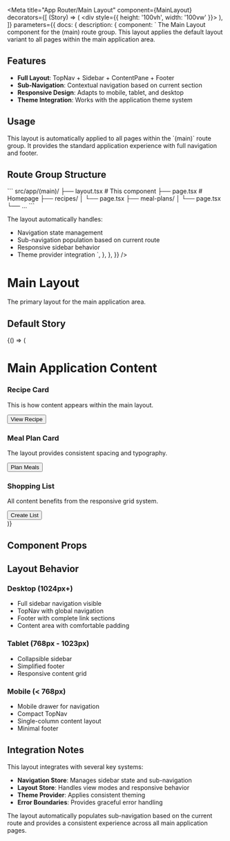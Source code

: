 
<Meta
  title="App Router/Main Layout"
  component={MainLayout}
  decorators={[
    (Story) => (
      <div style={{ height: '100vh', width: '100vw' }}>
        <Story />
      </div>
    ),
  ]}
  parameters={{
    docs: {
      description: {
        component: `
The Main Layout component for the (main) route group. This layout applies the default
layout variant to all pages within the main application area.

## Features

- **Full Layout**: TopNav + Sidebar + ContentPane + Footer
- **Sub-Navigation**: Contextual navigation based on current section
- **Responsive Design**: Adapts to mobile, tablet, and desktop
- **Theme Integration**: Works with the application theme system

## Usage

This layout is automatically applied to all pages within the \`(main)\` route group.
It provides the standard application experience with full navigation and footer.

## Route Group Structure

\`\`\`
src/app/(main)/
├── layout.tsx          # This component
├── page.tsx            # Homepage
├── recipes/
│   └── page.tsx
├── meal-plans/
│   └── page.tsx
└── ...
\`\`\`

The layout automatically handles:
- Navigation state management
- Sub-navigation population based on current route
- Responsive sidebar behavior
- Theme provider integration
        `,
      },
    },
  }}
/>

# Main Layout

The primary layout for the main application area.

## Default Story

<Canvas>
  <Story name="Default">
    {() => (
      <MainLayout>
        <div className="p-6">
          <h1 className="text-2xl font-bold mb-4">Main Application Content</h1>
          <div className="grid grid-cols-1 md:grid-cols-2 lg:grid-cols-3 gap-6">
            <Card className="p-6">
              <h3 className="font-semibold mb-2">Recipe Card</h3>
              <p className="text-muted-foreground mb-4">
                This is how content appears within the main layout.
              </p>
              <Button size="sm">View Recipe</Button>
            </Card>
            <Card className="p-6">
              <h3 className="font-semibold mb-2">Meal Plan Card</h3>
              <p className="text-muted-foreground mb-4">
                The layout provides consistent spacing and typography.
              </p>
              <Button size="sm" variant="outline">Plan Meals</Button>
            </Card>
            <Card className="p-6">
              <h3 className="font-semibold mb-2">Shopping List</h3>
              <p className="text-muted-foreground mb-4">
                All content benefits from the responsive grid system.
              </p>
              <Button size="sm" variant="secondary">Create List</Button>
            </Card>
          </div>
        </div>
      </MainLayout>
    )}
  </Story>
</Canvas>

## Component Props

<ArgsTable of={MainLayout} />

## Layout Behavior

### Desktop (1024px+)
- Full sidebar navigation visible
- TopNav with global navigation
- Footer with complete link sections
- Content area with comfortable padding

### Tablet (768px - 1023px)
- Collapsible sidebar
- Simplified footer
- Responsive content grid

### Mobile (< 768px)
- Mobile drawer for navigation
- Compact TopNav
- Single-column content layout
- Minimal footer

## Integration Notes

This layout integrates with several key systems:

- **Navigation Store**: Manages sidebar state and sub-navigation
- **Layout Store**: Handles view modes and responsive behavior
- **Theme Provider**: Applies consistent theming
- **Error Boundaries**: Provides graceful error handling

The layout automatically populates sub-navigation based on the current route
and provides a consistent experience across all main application pages.
